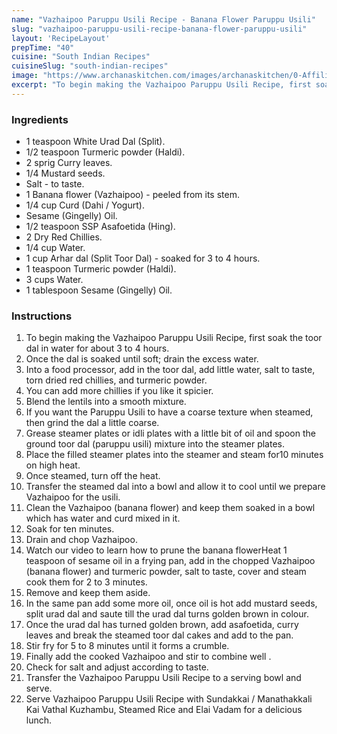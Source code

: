 ---
name: "Vazhaipoo Paruppu Usili Recipe - Banana Flower Paruppu Usili"
slug: "vazhaipoo-paruppu-usili-recipe-banana-flower-paruppu-usili"
layout: 'RecipeLayout'
prepTime: "40"
cuisine: "South Indian Recipes"
cuisineSlug: "south-indian-recipes"
image: "https://www.archanaskitchen.com/images/archanaskitchen/0-Affiliate-Articles/Recipe_Collection/Vazhapoo_Paruppu_Usli_recipe_6_1600.jpg"
excerpt: "To begin making the Vazhaipoo Paruppu Usili Recipe, first soak the toor dal in water for about 3 to 4 hours"
---

### Ingredients

- 1 teaspoon White Urad Dal (Split).
- 1/2 teaspoon Turmeric powder (Haldi).
- 2 sprig Curry leaves.
- 1/4 Mustard seeds.
- Salt - to taste.
- 1 Banana flower (Vazhaipoo) - peeled from its stem.
- 1/4 cup Curd (Dahi / Yogurt).
- Sesame (Gingelly) Oil.
- 1/2 teaspoon SSP Asafoetida (Hing).
- 2 Dry Red Chillies.
- 1/4 cup Water.
- 1 cup Arhar dal (Split Toor Dal) - soaked for 3 to 4 hours.
- 1 teaspoon Turmeric powder (Haldi).
- 3 cups Water.
- 1 tablespoon Sesame (Gingelly) Oil.

### Instructions

1. To begin making the Vazhaipoo Paruppu Usili Recipe, first soak the toor dal in water for about 3 to 4 hours.
1. Once the dal is soaked until soft; drain the excess water.
1. Into a food processor, add in the toor dal, add little water, salt to taste, torn dried red chillies, and turmeric powder.
1. You can add more chillies if you like it spicier.
1. Blend the lentils into a smooth mixture.
1. If you want the Paruppu Usili to have a coarse texture when steamed, then grind the dal a little coarse.
1. Grease steamer plates or idli plates with a little bit of oil and spoon the ground toor dal (paruppu usili) mixture into the steamer plates.
1. Place the filled steamer plates into the steamer and steam for10 minutes on high heat.
1. Once steamed, turn off the heat.
1. Transfer the steamed dal into a bowl and allow it to cool until we prepare Vazhaipoo for the usili.
1. Clean the Vazhaipoo (banana flower) and keep them soaked in a bowl which has water and curd mixed in it.
1. Soak for ten minutes.
1. Drain and chop Vazhaipoo.
1. Watch our video to learn how to prune the banana flowerHeat 1 teaspoon of sesame oil in a frying pan, add in the chopped Vazhaipoo (banana flower) and turmeric powder, salt to taste, cover and steam cook them for 2 to 3 minutes.
1. Remove and keep them aside.
1. In the same pan add some more oil, once oil is hot add mustard seeds, split urad dal and saute till the urad dal turns golden brown in colour.
1. Once the urad dal has turned golden brown, add asafoetida, curry leaves and break the steamed toor dal cakes and add to the pan.
1. Stir fry for 5 to 8 minutes until it forms a crumble.
1. Finally add the cooked Vazhaipoo and stir to combine well .
1. Check for salt and adjust according to taste.
1. Transfer the Vazhaipoo Paruppu Usili Recipe to a serving bowl and serve.
1. Serve Vazhaipoo Paruppu Usili Recipe with Sundakkai / Manathakkali Kai Vathal Kuzhambu, Steamed Rice and Elai Vadam for a delicious lunch.
